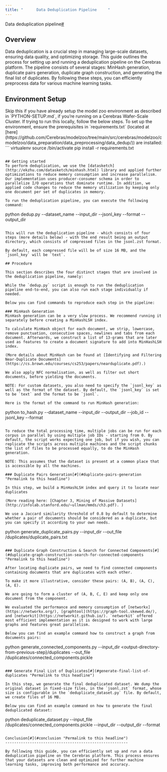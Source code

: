 ```yaml
---
title: "      Data Deduplication Pipeline     "
---
```

  
Data deduplication pipeline[#](#data-deduplication-pipeline "Permalink to this headline")

## Overview


Data deduplication is a crucial step in managing large-scale datasets, ensuring data quality, and optimizing storage. This guide outlines the process for setting up and running a deduplication pipeline on the Cerebras platform. The pipeline consists of several stages: MinHash generation, duplicate pairs generation, duplicate graph construction, and generating the final list of duplicates. By following these steps, you can efficiently preprocess data for various machine learning tasks.

## Environment Setup
<Note>
Skip this if you have already setup the model zoo environment as described in `PYTHON-SETUP.md`, if you’re running on a Cerebras Wafer-Scale Cluster. If trying to run this locally, follow the below steps.
</Note>
To set up the environment, ensure the prerequisites in `requirements.txt` (located at [here](https://github.com/Cerebras/modelzoo/tree/main/src/cerebras/modelzoo/cmodelzoo/data_preparation/data_preprocessing/data_dedup/)) are installed:
```
virtualenv <env_name>
    source <env_name>/bin/activate
    pip install -r requirements.txt

```

## Getting started
To perform deduplication, we use the [datasketch](http://ekzhu.com/datasketch/minhash.html) library and applied further optimizations to reduce memory consumption and increase parallelism. Our implementation uses producer-consumer schema in order to parallelize I/O operations that dominate runtime. In addition, we applied code changes to reduce the memory utilization by keeping only one document per set of duplicates in memory.

To run the deduplication pipeline, you can execute the following command:
```
python dedup.py --dataset_name <name-of-the-dataset> --input_dir <path-to-input-directory> --jsonl_key <jsonl-key-of-the-dataset> --format <format-of-the-dataset> --output_dir <name-of-the-output-directory>

```

This will run the deduplication pipeline - which consists of four steps (more details below) - with the end result being an output directory, which consists of compressed files in the jsonl.zst format.

By default, each compressed file will be of size 16 MB, and the `jsonl_key` will be `text`.

## Procedure

This section describes the four distinct stages that are involved in the deduplication pipeline, namely:

While the `dedup.py` script is enough to run the deduplication pipeline end-to-end, you can also run each stage individually if needed.

Below you can find commands to reproduce each step in the pipeline:

### MinHash Generation
MinHash generation can be a very slow process. We recommend running it separately before creating a MinHashLSH index.

To calculate MinHash object for each document, we strip, lowercase, remove punctuation, consecutive spaces, newlines and tabs from each document. Afterwards, we construct a list of 13-grams that are later used as features to create a document signature to add into MinHashLSH index.

(More details about MinHash can be found at [Identifying and Filtering Near-Duplicate Documents](https://cs.brown.edu/courses/cs253/papers/nearduplicate.pdf).)

We also apply NFC normalisation, as well as filter out short documents, before yielding the documents.

NOTE: For custom datasets, you also need to specify the `jsonl_key` as well as the format of the dataset. By default, the `jsonl_key` is set to be `text` and the format to be `jsonl`.

Here is the format of the command to run MinHash generation:
```
python to_hash.py --dataset_name <dataset-name> --input_dir <input-dir> --output_dir <output-dir> --job_id <job-id> --jsonl_key <jsonl-key> --format <format-of-the-dataset>

```

To reduce the total processing time, multiple jobs can be run for each corpus in parallel by using multiple job IDs - starting from 0. By default, the script works expecting one job, but if you wish, you can replicate the scripts across multiple machines and the script chunks the list of files to be processed equally, to do the MinHash generation.

NOTE: This assumes that the dataset is present at a common place that is accessible by all the machines.

### Duplicate Pairs Generation[#](#duplicate-pairs-generation "Permalink to this headline")

In this step, we build a MinHashLSH index and query it to locate near duplicates

(More reading here: [Chapter 3, Mining of Massive Datasets](http://infolab.stanford.edu/~ullman/mmds/ch3.pdf). )

We use a Jaccard similarity threshold of 0.8 by default to determine whether a pair of documents should be considered as a duplicate, but you can specify it according to your own needs.
```
python generate_duplicate_pairs.py --input_dir <output-directory-from-previous-step> --out_file <output-directory>/duplicates/duplicate_pairs.txt

```

### Duplicate Graph Construction & Search for Connected Components[#](#duplicate-graph-construction-search-for-connected-components "Permalink to this headline")

After locating duplicate pairs, we need to find connected components containing documents that are duplicates with each other.

To make it more illustrative, consider these pairs: (A, B), (A, C), (A, E).

We are going to form a cluster of (A, B, C, E) and keep only one document from the component.

We evaluated the performance and memory consumption of [networkx](https://networkx.org/), [graphtool](https://graph-tool.skewed.de/), and [networkit](https://networkit.github.io/). `networkit` offered most efficient implementation as it is designed to work with large graphs and features great parallelism.

Below you can find an example command how to construct a graph from documents pairs:
```
python generate_connected_components.py --input_dir <output-directory-from-previous-step}/duplicates --out_file <output-directory>/duplicates/connected_components.pickle

```

### Generate Final List of Duplicates[#](#generate-final-list-of-duplicates "Permalink to this headline")

In this step, we generate the final deduplicated dataset. We dump the original dataset in fixed-size files, in the `jsonl.zst` format, whose size is configurable in the `deduplicate_dataset.py` file. By default, we create files of 16 MB.

Below you can find an example command on how to generate the final deduplicated dataset:
```
python deduplicate_dataset.py --input_file <output-directory-from-previous-step>/duplicates/connected_components.pickle --input_dir <input-dir> --output_dir <final-output-dir> --format <format-of-dataset>

```

Conclusion[#](#conclusion "Permalink to this headline")
-------------------------------------------------------

By following this guide, you can efficiently set up and run a data deduplication pipeline on the Cerebras platform. This process ensures that your datasets are clean and optimized for further machine learning tasks, improving both performance and accuracy.